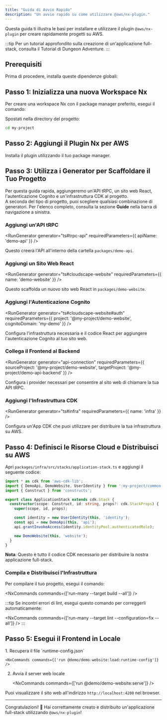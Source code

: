 ```yaml
---
title: "Guida di Avvio Rapido"
description: "Un avvio rapido su come utilizzare @aws/nx-plugin."
---
```





Questa guida ti illustra le basi per installare e utilizzare il plugin `@aws/nx-plugin` per creare rapidamente progetti su AWS.

:::tip
Per un tutorial approfondito sulla creazione di un'applicazione full-stack, consulta il <Link path="get_started/tutorials/dungeon-game/overview">Tutorial di Dungeon Adventure</Link>.
:::

## Prerequisiti

Prima di procedere, installa queste dipendenze globali:

<Snippet name="prerequisites" />

## Passo 1: Inizializza una nuova Workspace Nx

Per creare una workspace Nx con il package manager preferito, esegui il comando:

<CreateNxWorkspaceCommand workspace="my-project" />

Spostati nella directory del progetto:

```sh
cd my-project
```

## Passo 2: Aggiungi il Plugin Nx per AWS

Installa il plugin utilizzando il tuo package manager.

<InstallCommand dev pkg="@aws/nx-plugin" />

## Passo 3: Utilizza i Generator per Scaffoldare il Tuo Progetto

Per questa guida rapida, aggiungeremo un'API tRPC, un sito web React, l'autenticazione Cognito e un'infrastruttura CDK al progetto.  
A seconda del tipo di progetto, puoi scegliere qualsiasi combinazione di generatori. Per l'elenco completo, consulta la sezione __Guide__ nella barra di navigazione a sinistra.

### Aggiungi un'API tRPC

<RunGenerator generator="ts#trpc-api" requiredParameters={{ apiName: 'demo-api' }} />

Questo creerà l'API all'interno della cartella `packages/demo-api`.

### Aggiungi un Sito Web React

<RunGenerator generator="ts#cloudscape-website" requiredParameters={{ name: 'demo-website' }} />

Questo scaffolda un nuovo sito web React in `packages/demo-website`.

### Aggiungi l'Autenticazione Cognito

<RunGenerator generator="ts#cloudscape-website#auth" requiredParameters={{ project: '@my-project/demo-website', cognitoDomain: 'my-demo' }} />

Configura l'infrastruttura necessaria e il codice React per aggiungere l'autenticazione Cognito al tuo sito web.

### Collega il Frontend al Backend

<RunGenerator generator="api-connection" requiredParameters={{ sourceProject: '@my-project/demo-website', targetProject: '@my-project/demo-api-backend' }} />

Configura i provider necessari per consentire al sito web di chiamare la tua API tRPC.

### Aggiungi l'Infrastruttura CDK

<RunGenerator generator="ts#infra" requiredParameters={{ name: 'infra' }} />

Configura un'App CDK che puoi utilizzare per distribuire la tua infrastruttura su AWS.

## Passo 4: Definisci le Risorse Cloud e Distribuisci su AWS

Apri `packages/infra/src/stacks/application-stack.ts` e aggiungi il seguente codice:

```typescript
import * as cdk from 'aws-cdk-lib';
import { DemoApi, DemoWebsite, UserIdentity } from ':my-project/common-constructs';
import { Construct } from 'constructs';

export class ApplicationStack extends cdk.Stack {
  constructor(scope: Construct, id: string, props?: cdk.StackProps) {
    super(scope, id, props);

    const identity = new UserIdentity(this, 'identity');
    const api = new DemoApi(this, 'api');
    api.grantInvokeAccess(identity.identityPool.authenticatedRole);

    new DemoWebsite(this, 'website');
  }
}
```
__Nota__: Questo è tutto il codice CDK necessario per distribuire la nostra applicazione full-stack.

### Compila e Distribuisci l'Infrastruttura

Per compilare il tuo progetto, esegui il comando:

<NxCommands commands={['run-many --target build --all']} />

:::tip
Se incontri errori di lint, esegui questo comando per correggerli automaticamente:

<NxCommands commands={['run-many --target lint --configuration=fix --all']} />
:::

## Passo 5: Esegui il Frontend in Locale

<Steps>
1. Recupera il file `runtime-config.json`

    <NxCommands commands={['run @demo/demo-website:load:runtime-config']} />

2. Avvia il server web locale

    <NxCommands commands={['run @demo/demo-website:serve']} />
</Steps>

Puoi visualizzare il sito web all'indirizzo `http://localhost:4200` nel browser.

---

Congratulazioni! 🎉 Hai correttamente creato e distribuito un'applicazione full-stack utilizzando `@aws/nx-plugin`!